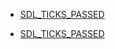 <!-- DO NOT HAND-EDIT CATEGORY LISTS, THEY ARE AUTOGENERATED AND WILL BE OVERWRITTEN, BASED ON TAGS IN INDIVIDUAL PAGE FOOTERS. EDIT THOSE INSTEAD. -->
<!-- BEGIN CATEGORY LIST -->
* [[SDL_TICKS_PASSED]]
<!-- END CATEGORY LIST -->
* [[SDL_TICKS_PASSED]]
<!-- END CATEGORY LIST -->
